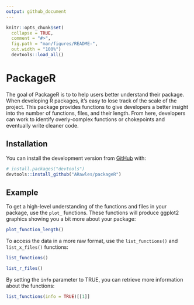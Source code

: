 ```yaml
---
output: github_document
---
```


<!-- README.md is generated from README.Rmd. Please edit that file -->

```r
knitr::opts_chunk$set(
  collapse = TRUE,
  comment = "#>",
  fig.path = "man/figures/README-",
  out.width = "100%")
  devtools::load_all()
```

# PackageR

<!-- badges: start -->
<!-- badges: end -->

The goal of PackageR is to to help users better understand their package. When developing R packages, it's easy to lose track of the scale of the project. This package provides functions to give developers a better insight into the number of functions, files, and their length. From here, developers can work to identify overly-complex functions or chokepoints and eventually write cleaner code.

## Installation

You can install the development version from [GitHub](https://github.com/ARawles/PackageR) with:

``` r
# install.packages("devtools")
devtools::install_github("ARawles/packageR")
```
## Example

To get a high-level understanding of the functions and files in your package, use the `plot_` functions. These functions will produce ggplot2 graphics showing you a bit more about your package:

```r
plot_function_length()
```

To access the data in a more raw format, use the `list_functions()` and `list_x_files()` functions:

```r

list_functions()

list_r_files()
```

By setting the `info` parameter to TRUE, you can retrieve more information about the functions:

```r

list_functions(info = TRUE)[[1]]
```
